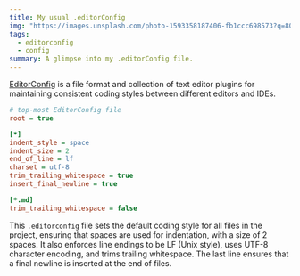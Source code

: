 ```yaml
---
title: My usual .editorConfig
img: "https://images.unsplash.com/photo-1593358187406-fb1ccc698573?q=80&w=640&auto=format&fit=crop"
tags:
  - editorconfig
  - config
summary: A glimpse into my .editorConfig file.
---
```


[EditorConfig](https://editorconfig.org/) is a file format and collection of text editor plugins for maintaining consistent coding styles between different editors and IDEs.

```ini
# top-most EditorConfig file
root = true

[*]
indent_style = space
indent_size = 2
end_of_line = lf
charset = utf-8
trim_trailing_whitespace = true
insert_final_newline = true

[*.md]
trim_trailing_whitespace = false
```

This `.editorconfig` file sets the default coding style for all files in the project, ensuring that spaces are used for indentation, with a size of 2 spaces. It also enforces line endings to be LF (Unix style), uses UTF-8 character encoding, and trims trailing whitespace. The last line ensures that a final newline is inserted at the end of files.